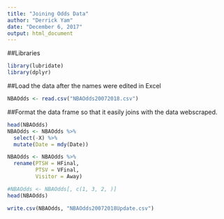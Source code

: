 ```yaml
---
title: "Joining Odds Data"
author: "Derrick Yam"
date: "December 6, 2017"
output: html_document
---
```


##Libraries
```r
library(lubridate)
library(dplyr)

```

##Load the data after the names were edited in Excel
```r
NBAOdds <- read.csv("NBAOdds20072018.csv") 
```

##Format the data frame so that it easily joins with the data webscraped.

```r
head(NBAOdds)
NBAOdds <- NBAOdds %>% 
  select(-X) %>% 
  mutate(Date = mdy(Date))

NBAOdds <- NBAOdds %>% 
  rename(PTSH = HFinal,
         PTSV = VFinal,
         Visitor = Away)

#NBAOdds <- NBAOdds[, c(1, 3, 2, )]
head(NBAOdds)

write.csv(NBAOdds, "NBAOdds20072018Update.csv")
```
